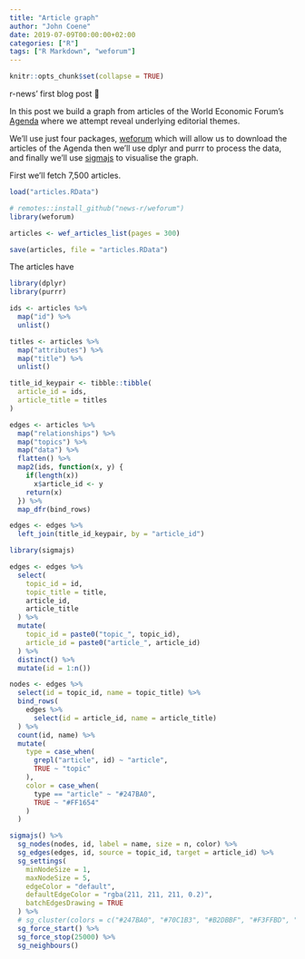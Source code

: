 ```yaml
---
title: "Article graph"
author: "John Coene"
date: 2019-07-09T00:00:00+02:00
categories: ["R"]
tags: ["R Markdown", "weforum"]
---
```


```r
knitr::opts_chunk$set(collapse = TRUE)
```

r-news' first blog post 🎉

In this post we build a graph from articles of the World Economic Forum's [Agenda](https://www.weforum.org/agenda) where we attempt reveal underlying editorial themes.

We'll use just four packages, [weforum](https://github.com/news-r/weforum) which will allow us to download the articles of the Agenda then we'll use dplyr and purrr to process the data, and finally we'll use [sigmajs](http://sigmajs.john-coene.com) to visualise the graph.

First we'll fetch 7,500 articles.

```r
load("articles.RData")
```

```r
# remotes::install_github("news-r/weforum")
library(weforum)

articles <- wef_articles_list(pages = 300)

save(articles, file = "articles.RData")
```

The articles have 

```r
library(dplyr)
library(purrr)

ids <- articles %>% 
  map("id") %>% 
  unlist()

titles <- articles %>% 
  map("attributes") %>% 
  map("title") %>% 
  unlist()

title_id_keypair <- tibble::tibble(
  article_id = ids,
  article_title = titles
)

edges <- articles %>% 
  map("relationships") %>% 
  map("topics") %>% 
  map("data") %>% 
  flatten() %>% 
  map2(ids, function(x, y) {
    if(length(x))
      x$article_id <- y
    return(x)
  }) %>% 
  map_dfr(bind_rows)

edges <- edges %>% 
  left_join(title_id_keypair, by = "article_id")

library(sigmajs)

edges <- edges %>% 
  select(
    topic_id = id,
    topic_title = title,
    article_id,
    article_title
  ) %>% 
  mutate(
    topic_id = paste0("topic_", topic_id),
    article_id = paste0("article_", article_id)
  ) %>% 
  distinct() %>% 
  mutate(id = 1:n()) 

nodes <- edges %>% 
  select(id = topic_id, name = topic_title) %>% 
  bind_rows(
    edges %>% 
      select(id = article_id, name = article_title)
  ) %>% 
  count(id, name) %>% 
  mutate(
    type = case_when(
      grepl("article", id) ~ "article",
      TRUE ~ "topic"
    ),
    color = case_when(
      type == "article" ~ "#247BA0",
      TRUE ~ "#FF1654"
    )
  )

sigmajs() %>% 
  sg_nodes(nodes, id, label = name, size = n, color) %>% 
  sg_edges(edges, id, source = topic_id, target = article_id) %>% 
  sg_settings(
    minNodeSize = 1,
    maxNodeSize = 5,
    edgeColor = "default",
    defaultEdgeColor = "rgba(211, 211, 211, 0.2)",
    batchEdgesDrawing = TRUE
  ) %>% 
  # sg_cluster(colors = c("#247BA0", "#70C1B3", "#B2DBBF", "#F3FFBD", "#FF1654")) %>% 
  sg_force_start() %>% 
  sg_force_stop(25000) %>% 
  sg_neighbours()
```